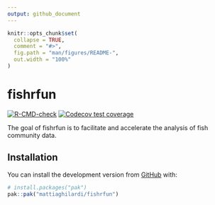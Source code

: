 ```yaml
---
output: github_document
---
```


<!-- README.md is generated from README.Rmd. Please edit that file -->

```r
knitr::opts_chunk$set(
  collapse = TRUE,
  comment = "#>",
  fig.path = "man/figures/README-",
  out.width = "100%"
)
```

# fishrfun

<!-- badges: start -->
[![R-CMD-check](https://github.com/mattiaghilardi/fishrfun/actions/workflows/R-CMD-check.yaml/badge.svg)](https://github.com/mattiaghilardi/fishrfun/actions/workflows/R-CMD-check.yaml)
[![Codecov test coverage](https://codecov.io/gh/mattiaghilardi/fishrfun/branch/main/graph/badge.svg)](https://app.codecov.io/gh/mattiaghilardi/fishrfun?branch=main)
<!-- badges: end -->

The goal of fishrfun is to facilitate and accelerate the analysis of fish community data.

## Installation

You can install the development version from [GitHub](https://github.com/) with:

``` r
# install.packages("pak")
pak::pak("mattiaghilardi/fishrfun")
```
